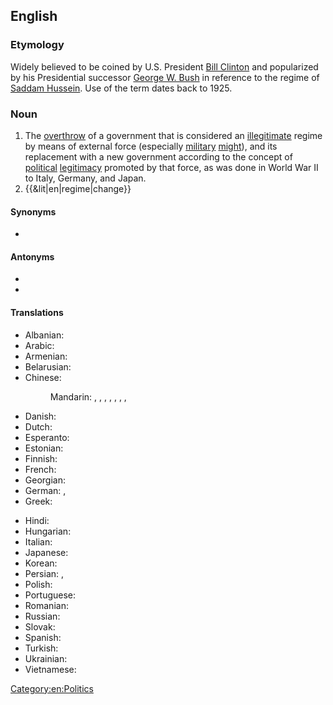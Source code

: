 ==English==
{{wikipedia}}

===Etymology===
Widely believed to be coined by U.S. President [[w:Bill Clinton|Bill Clinton]] and popularized by his Presidential successor [[w:George W. Bush|George W. Bush]] in reference to the regime of [[w:Saddam Hussein|Saddam Hussein]]. Use of the term dates back to 1925.

===Noun===
{{en-noun|~}}

# The [[overthrow]] of a government that is considered an [[illegitimate]] regime by means of external force (especially [[military]] [[might]]), and its replacement with a new government according to the concept of [[political]] [[legitimacy]] promoted by that force, as was done in World War II to Italy, Germany, and Japan.
# {{&lit|en|regime|change}}

====Synonyms====
* {{sense|in American strategic language}} {{l|en|rollback}}

====Antonyms====
* {{l|en|containment}}
* {{l|en|détente}}

====Translations====
{{trans-top|overthrow of a government}}
* Albanian: {{t-needed|sq}}
* Arabic: {{t|ar|تَغْيِير اَلْنِظَام}}
* Armenian: {{t+|hy|իշխանափոխություն|sc=Armn}}
* Belarusian: {{t-needed|be}}
* Chinese:
*: Mandarin: {{t|cmn|政權更迭}}, {{t|cmn|政权更迭|tr=zhèngquán gēngdié}}, {{t|cmn|政權交替}}, {{t|cmn|政权交替|tr=zhèngquán jiāotì}}, {{t|cmn|政權更換}}, {{t|cmn|政权更换|tr=zhèngquán gēnghuàn}}, {{t|cmn|政權變動}}, {{t|cmn|政权变动|tr=zhèngquán biàndòng}}
* Danish: {{t|da|regimeskifte|n}}
* Dutch: {{t|nl|regimeverandering|f}}
* Esperanto: {{t-needed|eo}}
* Estonian: {{t-needed|et}}
* Finnish: {{t|fi|[[regiimin]] [[vaihto]]}}
* French: {{t|fr|changement de régime|m}}
* Georgian: {{t-needed|ka}}
* German: {{t|de|Regimewechsel|m}}, {{t|de|Regimeänderung|f}}
* Greek: {{t|el|[[αλλαγή]] [[καθεστώς|καθεστώτος]]|f}}
{{trans-mid}}
* Hindi: {{t|hi|शासन में परिवर्तन|m|sc=Deva}}
* Hungarian: {{t-needed|hu}}
* Italian: {{t|it|cambiamento di regime|m}}
* Japanese: {{t|ja|政体の変更|tr=seitai no henkō}}
* Korean: {{t|ko|[[정권]][[교체]]}} {{q|refers to any change in administration, whether peaceful, violent, etc.}}
* Persian: {{t|fa|تغییر رژیم|tr=tağyir-e režim}}, {{t|fa|رژیم چنج|tr=režim čenj}}
* Polish: {{t|pl|transformacja ustrojowa|f}}
* Portuguese: {{t|pt|[[mudança]] [[de]] [[regime]]|f}}
* Romanian: {{t-needed|ro}}
* Russian: {{t|ru|сме́на режи́ма|f}}
* Slovak: {{t-needed|sk}}
* Spanish: {{t|es|cambio del régimen|m}}
* Turkish: {{t-needed|tr}}
* Ukrainian: {{t-needed|uk}}
* Vietnamese: {{t-needed|vi}}
{{trans-bottom}}

[[Category:en:Politics]]